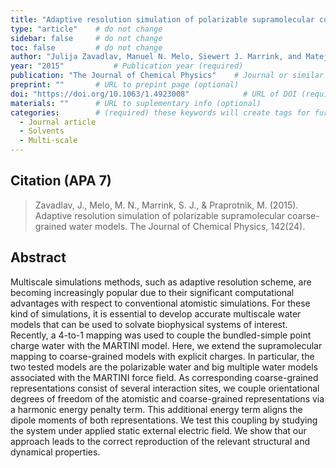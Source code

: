 ```yaml
---
title: "Adaptive resolution simulation of polarizable supramolecular coarse-grained water models"          # Paper title (required)
type: "article"    # do not change
sidebar: false     # do not change
toc: false         # do not change
author: "Julija Zavadlav, Manuel N. Melo, Siewert J. Marrink, and Matej Praprotnik"         # Paper authors (required)
year: "2015"           # Publication year (required)
publication: "The Journal of Chemical Physics"    # Journal or similar (required)
preprint: ""       # URL to prepint page (optional)  
doi: "https://doi.org/10.1063/1.4923008"            # URL of DOI (required)  
materials: ""      # URL to suplementary info (optional)
categories:        # (required) these keywords will create tags for further filtering. 
  - Journal article
  - Solvents
  - Multi-scale
---
```


<!-- 
The info below is just an example. 

Both fields are required and they have to be replaced with the respective info for each paper. 

Please notice the `> ` symbol before the citation, it gives it additional styling.  
-->

## Citation (APA 7)      

> Zavadlav, J., Melo, M. N., Marrink, S. J., & Praprotnik, M. (2015). Adaptive resolution simulation of polarizable supramolecular coarse-grained water models. The Journal of Chemical Physics, 142(24).

## Abstract

Multiscale simulations methods, such as adaptive resolution scheme, are becoming increasingly popular due to their significant computational advantages with respect to conventional atomistic simulations. For these kind of simulations, it is essential to develop accurate multiscale water models that can be used to solvate biophysical systems of interest. Recently, a 4-to-1 mapping was used to couple the bundled-simple point charge water with the MARTINI model. Here, we extend the supramolecular mapping to coarse-grained models with explicit charges. In particular, the two tested models are the polarizable water and big multiple water models associated with the MARTINI force field. As corresponding coarse-grained representations consist of several interaction sites, we couple orientational degrees of freedom of the atomistic and coarse-grained representations via a harmonic energy penalty term. This additional energy term aligns the dipole moments of both representations. We test this coupling by studying the system under applied static external electric field. We show that our approach leads to the correct reproduction of the relevant structural and dynamical properties.